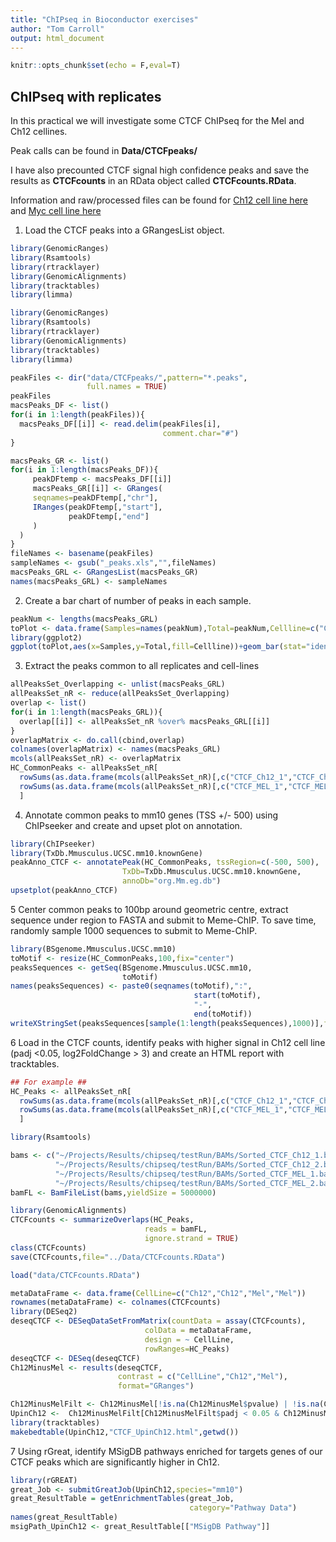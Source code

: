 ```yaml
---
title: "ChIPseq in Bioconductor exercises"
author: "Tom Carroll"
output: html_document
---
```


```r
knitr::opts_chunk$set(echo = F,eval=T)
```


## ChIPseq with replicates

In this practical we will investigate some CTCF ChIPseq for the Mel and Ch12 cellines.

Peak calls can be found in **Data/CTCFpeaks/**

I have also precounted CTCF signal high confidence peaks and save the results as **CTCFcounts** in an RData object called **CTCFcounts.RData**. 

Information and raw/processed files can be found for [Ch12 cell line here](https://www.encodeproject.org/experiments/ENCSR000ERM/) and [Myc cell line here](https://www.encodeproject.org/experiments/ENCSR000DIP/)

1. Load the CTCF peaks into a GRangesList object.

```r
library(GenomicRanges)
library(Rsamtools)
library(rtracklayer)
library(GenomicAlignments)
library(tracktables)
library(limma)
```

```r

library(GenomicRanges)
library(Rsamtools)
library(rtracklayer)
library(GenomicAlignments)
library(tracktables)
library(limma)

peakFiles <- dir("data/CTCFpeaks/",pattern="*.peaks",
                 full.names = TRUE)
peakFiles
macsPeaks_DF <- list()
for(i in 1:length(peakFiles)){
  macsPeaks_DF[[i]] <- read.delim(peakFiles[i],
                                  comment.char="#")
}

macsPeaks_GR <- list()
for(i in 1:length(macsPeaks_DF)){
     peakDFtemp <- macsPeaks_DF[[i]]
     macsPeaks_GR[[i]] <- GRanges(
     seqnames=peakDFtemp[,"chr"],
     IRanges(peakDFtemp[,"start"],
             peakDFtemp[,"end"]
     )
  )
}
fileNames <- basename(peakFiles)
sampleNames <- gsub("_peaks.xls","",fileNames)
macsPeaks_GRL <- GRangesList(macsPeaks_GR)
names(macsPeaks_GRL) <- sampleNames

```

2. Create a bar chart of number of peaks in each sample.

```r
peakNum <- lengths(macsPeaks_GRL)
toPlot <- data.frame(Samples=names(peakNum),Total=peakNum,Cellline=c("Ch12","Ch12","Mel","Mel"))
library(ggplot2)
ggplot(toPlot,aes(x=Samples,y=Total,fill=Cellline))+geom_bar(stat="identity")+coord_flip()+theme_minimal()
```

3. Extract the peaks common to all replicates and cell-lines


```r
allPeaksSet_Overlapping <- unlist(macsPeaks_GRL)
allPeaksSet_nR <- reduce(allPeaksSet_Overlapping)
overlap <- list()
for(i in 1:length(macsPeaks_GRL)){
  overlap[[i]] <- allPeaksSet_nR %over% macsPeaks_GRL[[i]]
}
overlapMatrix <- do.call(cbind,overlap)
colnames(overlapMatrix) <- names(macsPeaks_GRL)
mcols(allPeaksSet_nR) <- overlapMatrix
HC_CommonPeaks <- allPeaksSet_nR[
  rowSums(as.data.frame(mcols(allPeaksSet_nR)[,c("CTCF_Ch12_1","CTCF_Ch12_2")])) >= 2 &
  rowSums(as.data.frame(mcols(allPeaksSet_nR)[,c("CTCF_MEL_1","CTCF_MEL_2")])) >= 2  
  ]

```

4. Annotate  common peaks to mm10 genes (TSS +/- 500) using ChIPseeker and create and upset plot on annotation.

```r
library(ChIPseeker)
library(TxDb.Mmusculus.UCSC.mm10.knownGene)
peakAnno_CTCF <- annotatePeak(HC_CommonPeaks, tssRegion=c(-500, 500), 
                         TxDb=TxDb.Mmusculus.UCSC.mm10.knownGene, 
                         annoDb="org.Mm.eg.db")
upsetplot(peakAnno_CTCF)
```


5 Center common peaks to 100bp around geometric centre, extract sequence under region to FASTA and submit to Meme-ChIP. To save time, randomly sample 1000 sequences to submit to Meme-ChIP.

```r
library(BSgenome.Mmusculus.UCSC.mm10)
toMotif <- resize(HC_CommonPeaks,100,fix="center")
peaksSequences <- getSeq(BSgenome.Mmusculus.UCSC.mm10,
                         toMotif)
names(peaksSequences) <- paste0(seqnames(toMotif),":",
                                         start(toMotif),
                                         "-",
                                         end(toMotif))
writeXStringSet(peaksSequences[sample(1:length(peaksSequences),1000)],file="commonCTCF.fa")

```


6 Load in the CTCF counts, identify peaks with higher signal in Ch12 cell line (padj <0.05, log2FoldChange > 3) and create an HTML report with tracktables.


```r

## For example ##
HC_Peaks <- allPeaksSet_nR[
  rowSums(as.data.frame(mcols(allPeaksSet_nR)[,c("CTCF_Ch12_1","CTCF_Ch12_2")])) >= 2 |
  rowSums(as.data.frame(mcols(allPeaksSet_nR)[,c("CTCF_MEL_1","CTCF_MEL_2")])) >= 2  
  ]

library(Rsamtools)

bams <- c("~/Projects/Results/chipseq/testRun/BAMs/Sorted_CTCF_Ch12_1.bam",
          "~/Projects/Results/chipseq/testRun/BAMs/Sorted_CTCF_Ch12_2.bam",
          "~/Projects/Results/chipseq/testRun/BAMs/Sorted_CTCF_MEL_1.bam",
          "~/Projects/Results/chipseq/testRun/BAMs/Sorted_CTCF_MEL_2.bam")
bamFL <- BamFileList(bams,yieldSize = 5000000)

library(GenomicAlignments)
CTCFcounts <- summarizeOverlaps(HC_Peaks,
                              reads = bamFL,
                              ignore.strand = TRUE)
class(CTCFcounts)
save(CTCFcounts,file="../Data/CTCFcounts.RData")
```


```r

load("data/CTCFcounts.RData")

metaDataFrame <- data.frame(CellLine=c("Ch12","Ch12","Mel","Mel"))
rownames(metaDataFrame) <- colnames(CTCFcounts)
library(DESeq2)
deseqCTCF <- DESeqDataSetFromMatrix(countData = assay(CTCFcounts),
                              colData = metaDataFrame,
                              design = ~ CellLine,
                              rowRanges=HC_Peaks)
deseqCTCF <- DESeq(deseqCTCF)
Ch12MinusMel <- results(deseqCTCF,
                        contrast = c("CellLine","Ch12","Mel"),
                        format="GRanges")

Ch12MinusMelFilt <- Ch12MinusMel[!is.na(Ch12MinusMel$pvalue) | !is.na(Ch12MinusMel$padj)]
UpinCh12 <-  Ch12MinusMelFilt[Ch12MinusMelFilt$padj < 0.05 & Ch12MinusMelFilt$log2FoldChange > 0]
library(tracktables)
makebedtable(UpinCh12,"CTCF_UpinCh12.html",getwd())
```

7 Using rGreat, identify MSigDB pathways enriched for targets genes of our CTCF peaks which are significantly higher in Ch12.


```r
library(rGREAT)
great_Job <- submitGreatJob(UpinCh12,species="mm10")
great_ResultTable = getEnrichmentTables(great_Job,
                                        category="Pathway Data")
names(great_ResultTable)
msigPath_UpinCh12 <- great_ResultTable[["MSigDB Pathway"]]
```